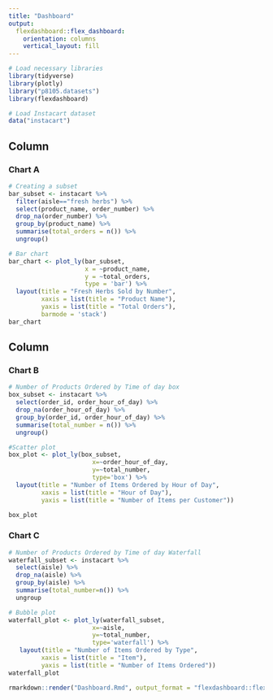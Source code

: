 ```yaml
---
title: "Dashboard"
output: 
  flexdashboard::flex_dashboard:
    orientation: columns
    vertical_layout: fill
---
```


```r
# Load necessary libraries
library(tidyverse)
library(plotly)
library("p8105.datasets")
library(flexdashboard)
```

```r
# Load Instacart dataset
data("instacart")
```

Column {data-width=650}
-----------------------------------------------------------------------

### Chart A
```r
# Creating a subset
bar_subset <- instacart %>%
  filter(aisle=="fresh herbs") %>% 
  select(product_name, order_number) %>%   
  drop_na(order_number) %>% 
  group_by(product_name) %>% 
  summarise(total_orders = n()) %>% 
  ungroup()

# Bar chart 
bar_chart <- plot_ly(bar_subset, 
                     x = ~product_name, 
                     y = ~total_orders, 
                     type = 'bar') %>%
  layout(title = "Fresh Herbs Sold by Number",
         xaxis = list(title = "Product Name"),
         yaxis = list(title = "Total Orders"),
         barmode = 'stack') 
bar_chart
```

Column {data-width=350}
-----------------------------------------------------------------------

### Chart B
```r
# Number of Products Ordered by Time of day box
box_subset <- instacart %>% 
  select(order_id, order_hour_of_day) %>% 
  drop_na(order_hour_of_day) %>% 
  group_by(order_id, order_hour_of_day) %>% 
  summarise(total_number = n()) %>% 
  ungroup()

#Scatter plot
box_plot <- plot_ly(box_subset, 
                       x=~order_hour_of_day,
                       y=~total_number,
                       type='box') %>% 
  layout(title = "Number of Items Ordered by Hour of Day",
         xaxis = list(title = "Hour of Day"),
         yaxis = list(title = "Number of Items per Customer")) 

box_plot
```

### Chart C
```r
# Number of Products Ordered by Time of day Waterfall
waterfall_subset <- instacart %>% 
  select(aisle) %>% 
  drop_na(aisle) %>% 
  group_by(aisle) %>% 
  summarise(total_number=n()) %>% 
  ungroup

# Bubble plot
waterfall_plot <- plot_ly(waterfall_subset,
                       x=~aisle, 
                       y=~total_number,
                       type='waterfall') %>% 
   layout(title = "Number of Items Ordered by Type",
         xaxis = list(title = "Item"),
         yaxis = list(title = "Number of Items Ordered")) 
waterfall_plot
```

```r
rmarkdown::render("Dashboard.Rmd", output_format = "flexdashboard::flex_dashboard")
```

